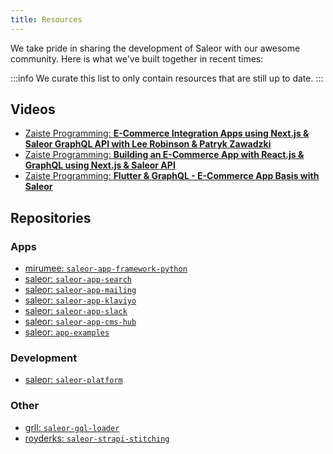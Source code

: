 ```yaml
---
title: Resources
---
```


We take pride in sharing the development of Saleor with our awesome community. Here is what we've built together in recent times:

:::info
We curate this list to only contain resources that are still up to date.
:::

## Videos

- [Zaiste Programming: **E-Commerce Integration Apps using Next.js & Saleor GraphQL API with Lee Robinson & Patryk Zawadzki**](https://www.youtube.com/watch?v=AqqgAXgt5t8)
- [Zaiste Programming: **Building an E-Commerce App with React.js & GraphQL using Next.js & Saleor API**](https://www.youtube.com/watch?v=85vMColDHEo)
- [Zaiste Programming: **Flutter & GraphQL - E-Commerce App Basis with Saleor**](https://www.youtube.com/watch?v=3gRj2XMPkzE)

<!-- ## Articles -->

## Repositories

### Apps

- [mirumee: `saleor-app-framework-python`](https://github.com/mirumee/saleor-app-framework-python)
- [saleor: `saleor-app-search`](https://github.com/saleor/saleor-app-search)
- [saleor: `saleor-app-mailing`](https://github.com/saleor/saleor-app-mailing)
- [saleor: `saleor-app-klaviyo`](https://github.com/saleor/saleor-app-klaviyo)
- [saleor: `saleor-app-slack`](https://github.com/saleor/saleor-app-slack)
- [saleor: `saleor-app-cms-hub`](https://github.com/saleor/saleor-app-cms-hub)
- [saleor: `app-examples`](https://github.com/saleor/app-examples)

### Development

- [saleor: `saleor-platform`](https://github.com/saleor/saleor-platform)

### Other

- [grll: `saleor-gql-loader`](https://github.com/grll/saleor-gql-loader)
- [royderks: `saleor-strapi-stitching`](https://github.com/royderks/saleor-strapi-stitching)
